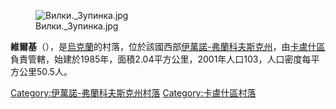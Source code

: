 [[Image:Вилки._Зупинка.jpg|right]]

{{coord|49|7|52|N|24|17|56|E|scale:30000|display=title}}

'''維爾基'''（{{lang-uk|Вилки}}），是[[烏克蘭|烏克蘭]]的村落，位於該國西部[[伊萬諾-弗蘭科夫斯克州|伊萬諾-弗蘭科夫斯克州]]，由[[卡盧什區|卡盧什區]]負責管轄，始建於1985年，面積2.04平方公里，2001年人口103，人口密度每平方公里50.5人。

{{DEFAULTSORT:Вилки}}
[[Category:伊萬諾-弗蘭科夫斯克州村落|Category:伊萬諾-弗蘭科夫斯克州村落]]
[[Category:卡盧什區村落|Category:卡盧什區村落]]


{{IvanoFrankivsk-geo-stub}}